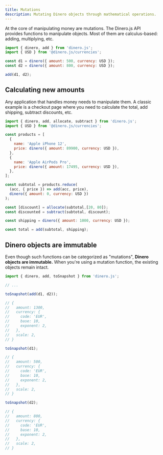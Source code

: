 ```yaml
---
title: Mutations
description: Mutating Dinero objects through mathematical operations.
---
```


At the core of manipulating money are mutations. The Dinero.js API provides functions to manipulate objects. Most of them are calculus-based: adding, multiplying, etc.

```js
import { dinero, add } from 'dinero.js';
import { USD } from '@dinero.js/currencies';

const d1 = dinero({ amount: 500, currency: USD });
const d2 = dinero({ amount: 800, currency: USD });

add(d1, d2);
```

## Calculating new amounts

Any application that handles money needs to manipulate them. A classic example is a checkout page where you need to calculate the total, add shipping, subtract discounts, etc.

```js
import { dinero, add, allocate, subtract } from 'dinero.js';
import { USD } from '@dinero.js/currencies';

const products = [
  {
    name: 'Apple iPhone 12',
    price: dinero({ amount: 89900, currency: USD }),
  },
  {
    name: 'Apple AirPods Pro',
    price: dinero({ amount: 17495, currency: USD }),
  },
];

const subtotal = products.reduce(
  (acc, { price }) => add(acc, price),
  dinero({ amount: 0, currency: USD })
);

const [discount] = allocate(subtotal,[20, 80]);
const discounted = subtract(subtotal, discount);

const shipping = dinero({ amount: 1000, currency: USD });

const total = add(subtotal, shipping);
```

## Dinero objects are immutable

Even though such functions can be categorized as "mutations", **Dinero objects are immutable.** When you're using a mutation function, the existing objects remain intact.

```js
import { dinero, add, toSnapshot } from 'dinero.js';

// ...

toSnapshot(add(d1, d2));

// {
//   amount: 1300,
//   currency: {
//     code: 'EUR',
//     base: 10,
//     exponent: 2,
//   },
//   scale: 2,
// }

toSnapshot(d1);

// {
//   amount: 500,
//   currency: {
//     code: 'EUR',
//     base: 10,
//     exponent: 2,
//   },
//   scale: 2,
// }

toSnapshot(d2);

// {
//   amount: 800,
//   currency: {
//     code: 'EUR',
//     base: 10,
//     exponent: 2,
//   },
//   scale: 2,
// }
```
